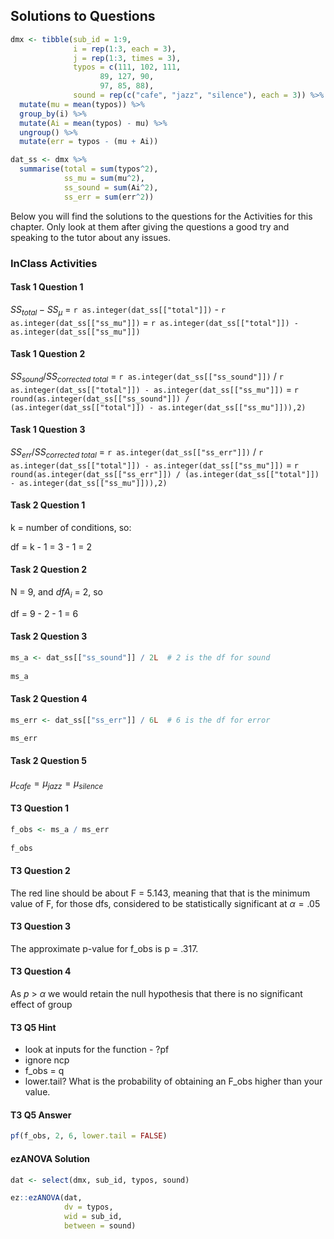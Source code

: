 ## Solutions to Questions

```r
dmx <- tibble(sub_id = 1:9,
              i = rep(1:3, each = 3),
              j = rep(1:3, times = 3),
              typos = c(111, 102, 111, 
                    89, 127, 90,
                    97, 85, 88),
              sound = rep(c("cafe", "jazz", "silence"), each = 3)) %>%
  mutate(mu = mean(typos)) %>%
  group_by(i) %>%
  mutate(Ai = mean(typos) - mu) %>%
  ungroup() %>%
  mutate(err = typos - (mu + Ai))

dat_ss <- dmx %>% 
  summarise(total = sum(typos^2),
            ss_mu = sum(mu^2),
            ss_sound = sum(Ai^2),
            ss_err = sum(err^2))
```

Below you will find the solutions to the questions for the Activities for this chapter. Only look at them after giving the questions a good try and speaking to the tutor about any issues.

### InClass Activities

#### Task 1 Question 1

$SS_{total} - SS_{\mu}$ = `r as.integer(dat_ss[["total"]])` - `r as.integer(dat_ss[["ss_mu"]])` = `r as.integer(dat_ss[["total"]]) - as.integer(dat_ss[["ss_mu"]])`

#### Task 1 Question 2

$SS_{sound} / SS_{corrected\ total}$ = `r as.integer(dat_ss[["ss_sound"]])` / `r as.integer(dat_ss[["total"]]) - as.integer(dat_ss[["ss_mu"]])` = `r round(as.integer(dat_ss[["ss_sound"]]) / (as.integer(dat_ss[["total"]]) - as.integer(dat_ss[["ss_mu"]])),2)`
    
#### Task 1 Question 3

$SS_{err} / SS_{corrected\ total}$ = `r as.integer(dat_ss[["ss_err"]])` / `r as.integer(dat_ss[["total"]]) - as.integer(dat_ss[["ss_mu"]])` = `r round(as.integer(dat_ss[["ss_err"]]) / (as.integer(dat_ss[["total"]]) - as.integer(dat_ss[["ss_mu"]])),2)`

#### Task 2 Question 1

k = number of conditions, so: 

df = k - 1 = 3 - 1 = 2

#### Task 2 Question 2

N = 9, and $dfA_{i}$ = 2, so

df = 9 - 2 - 1 = 6
    
#### Task 2 Question 3

```r
ms_a <- dat_ss[["ss_sound"]] / 2L  # 2 is the df for sound
    
ms_a
```

#### Task 2 Question 4

```r
ms_err <- dat_ss[["ss_err"]] / 6L  # 6 is the df for error

ms_err
```

#### Task 2 Question 5

$\mu_{cafe} = \mu_{jazz} = \mu_{silence}$

#### T3 Question 1

```r
f_obs <- ms_a / ms_err
    
f_obs
```

#### T3 Question 2

The red line should be about F = 5.143, meaning that that is the minimum value of F, for those dfs, considered to be statistically significant at $\alpha = .05$

#### T3 Question 3

The approximate p-value for f_obs is p = .317.  

#### T3 Question 4

As $p$ > $\alpha$ we would retain the null hypothesis that there is no significant effect of group

#### T3 Q5 Hint

* look at inputs for the function - ?pf
* ignore ncp
* f_obs = q
* lower.tail? What is the probability of obtaining an F_obs higher than your value.

#### T3 Q5 Answer

```r
pf(f_obs, 2, 6, lower.tail = FALSE)
```

#### ezANOVA Solution

```r
dat <- select(dmx, sub_id, typos, sound)

ez::ezANOVA(dat,
            dv = typos,
            wid = sub_id,
            between = sound)
```
